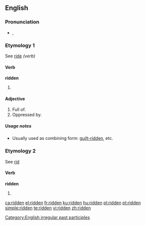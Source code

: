 {{also|-ridden}}

==English==

===Pronunciation===
* {{a|UK|US}} {{IPA|/ˈɹɪdn̩/}}, {{SAMPA|/"r\Id@n/}}

===Etymology 1===
See [[ride#Verb|ride]] ''(verb)''

====Verb====
'''ridden'''

# {{past participle of|[[ride#Verb|ride]]}}

====Adjective====
{{en-adj}}

# Full of.
# Oppressed by.

=====Usage notes=====
*Usually used as combining form: [[guilt-ridden]], etc.

===Etymology 2===
See [[rid#Etymology|rid]]

====Verb====
'''ridden'''

# {{past participle of|rid}}

[[Category:English irregular past participles]]

[[ca:ridden]]
[[el:ridden]]
[[fr:ridden]]
[[ku:ridden]]
[[hu:ridden]]
[[pl:ridden]]
[[pt:ridden]]
[[simple:ridden]]
[[te:ridden]]
[[vi:ridden]]
[[zh:ridden]]